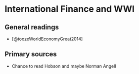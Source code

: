 # International Finance and WWI

## General readings

+ [@toozeWorldEconomyGreat2014]

## Primary sources

+ Chance to read Hobson and maybe Norman Angell